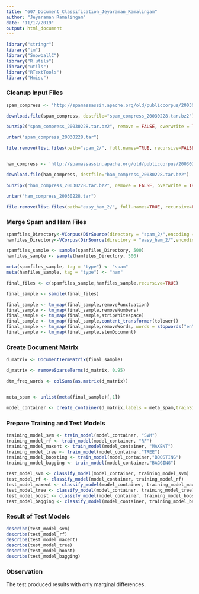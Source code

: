 ```yaml
---
title: "607_Document_Classification_Jeyaraman_Ramalingam"
author: "Jeyaraman Ramalingam"
date: "11/17/2019"
output: html_document
---
```


```r
library("stringr")
library("tm")
library("SnowballC")
library("R.utils")
library("utils")
library("RTextTools")
library("Hmisc")
```

### Cleanup Input Files

```r
spam_compress <- 'http://spamassassin.apache.org/old/publiccorpus/20030228_spam_2.tar.bz2'

download.file(spam_compress, destfile="spam_compress_20030228.tar.bz2")

bunzip2("spam_compress_20030228.tar.bz2", remove = FALSE, overwrite = TRUE)

untar("spam_compress_20030228.tar") 

file.remove(list.files(path="spam_2/", full.names=TRUE, recursive=FALSE, pattern="cmds"))


ham_compress <- 'http://spamassassin.apache.org/old/publiccorpus/20030228_easy_ham_2.tar.bz2'

download.file(ham_compress, destfile="ham_compress_20030228.tar.bz2")

bunzip2("ham_compress_20030228.tar.bz2", remove = FALSE, overwrite = TRUE)

untar("ham_compress_20030228.tar") 

file.remove(list.files(path="easy_ham_2/", full.names=TRUE, recursive=FALSE, pattern="cmds"))

```
### Merge Spam and Ham Files
```r
spamfiles_Directory<-VCorpus(DirSource(directory = "spam_2/",encoding = "UTF-8"))
hamfiles_Directory<-VCorpus(DirSource(directory = "easy_ham_2/",encoding = "UTF-8"))

spamfiles_sample <- sample(spamfiles_Directory, 500)
hamfiles_sample <- sample(hamfiles_Directory, 500)

meta(spamfiles_sample, tag = "type") <- "spam"
meta(hamfiles_sample, tag = "type") <- "ham"

final_files <- c(spamfiles_sample,hamfiles_sample,recursive=TRUE)

final_sample <- sample(final_files)

final_sample <- tm_map(final_sample,removePunctuation)
final_sample <- tm_map(final_sample,removeNumbers)
final_sample <- tm_map(final_sample,stripWhitespace)
final_sample <- tm_map(final_sample,content_transformer(tolower))
final_sample <- tm_map(final_sample,removeWords, words = stopwords("en"))
final_sample <- tm_map(final_sample,stemDocument)
```
### Create Document Matrix
```r
d_matrix <- DocumentTermMatrix(final_sample)

d_matrix <- removeSparseTerms(d_matrix, 0.95)

dtm_freq_words <- colSums(as.matrix(d_matrix))


meta_spam <- unlist(meta(final_sample)[,1])

model_container <- create_container(d_matrix,labels = meta_spam,trainSize = 1:(0.8*length(meta_spam)),testSize = (0.8*length(meta_spam)+1):length(meta_spam),  virgin = FALSE)
```
### Prepare Training and Test Models
```r
training_model_svm <- train_model(model_container, "SVM")
training_model_rf <- train_model(model_container, "RF")
training_model_maxent <- train_model(model_container, "MAXENT")
training_model_tree <- train_model(model_container,"TREE")
training_model_boosting <- train_model(model_container,"BOOSTING")
training_model_bagging <- train_model(model_container,"BAGGING")

test_model_svm <- classify_model(model_container, training_model_svm)
test_model_rf <- classify_model(model_container, training_model_rf)
test_model_maxent <- classify_model(model_container, training_model_maxent)
test_model_tree <- classify_model(model_container, training_model_tree)
test_model_boost <- classify_model(model_container, training_model_boosting)
test_model_bagging <- classify_model(model_container, training_model_bagging)

```
### Result of Test Models
```r
describe(test_model_svm)
describe(test_model_rf)
describe(test_model_maxent)
describe(test_model_tree)
describe(test_model_boost)
describe(test_model_bagging)
```
### Observation

The test produced results with only marginal differences.